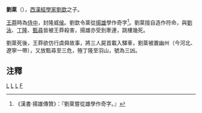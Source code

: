 {{Distinguish|刘棻 (清朝)}}

'''劉棻'''（{{bd|？||？||catIdx=L劉}}），[[西漢|西漢]][[經學家|經學家]][[劉歆|劉歆]]之子。

[[王莽|王莽]]時為[[侍中|侍中]]，封隆威[[侯|侯]]。劉歆令棻從[[揚雄|揚雄]]學作奇字<ref>《漢書·揚雄傳贊》：『劉棻嘗從雄學作奇字。』</ref>。劉棻擅自造作符命，與[[劉泳|劉泳]]、[[丁隆|丁隆]]、[[甄尋|甄尋]]皆被王莽殺害，揚雄亦受到牽連，跳樓幾死。

劉棻死後，王莽欲仿行虞舜故事，將三人屍首載入驛車，劉棻被置幽州（今河北、遼寧一帶），又放甄尋至三危，殛丁隆至羽山，號為三凶。

==注釋==
<div class="references-small">
<references />
</div>

[[Category:西漢政治人物|L]]
[[Category:漢朝宗室|L]]
[[Category:漢朝被處決者|L]]
[[Category:劉姓|F]]